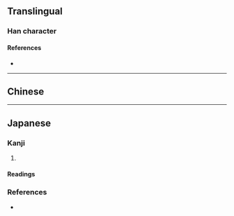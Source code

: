{{character info/new}}
==Translingual==

===Han character===
{{Han char|rn=75|rad=木|as=13|sn=17|four=|canj=DFFR,XDFFR|ids=⿰木煔}}

====References====
* {{Han ref|kx=0556.110|dkj=15643|dj=0945.290|hdz=21305.080|uh=6A86}}

----

==Chinese==
{{zh-see|杉|v}}

----

==Japanese==

===Kanji===
{{ja-kanji|grade=|rs=木13}}

# {{alternative form of|杉|lang=ja}}

====Readings====
{{ja-readings
|goon=せん
|kanon=さん
|kun=すぎ}}

===References===
* {{R:Koseki Moji|177410}}